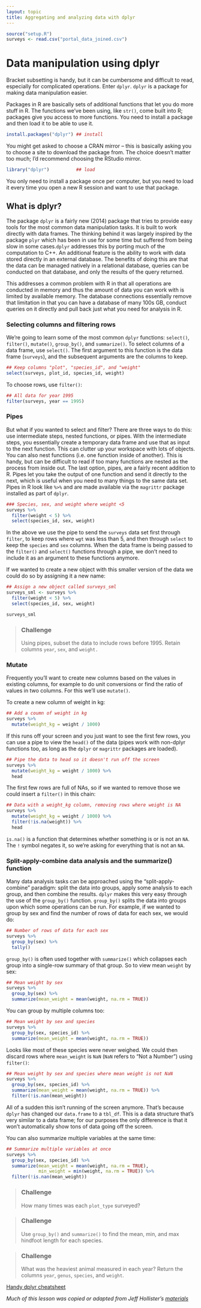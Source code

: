 ```yaml
---
layout: topic
title: Aggregating and analyzing data with dplyr
---
```


```r
source("setup.R")
surveys <- read.csv("portal_data_joined.csv")
```

# Data manipulation using dplyr

Bracket subsetting is handy, but it can be cumbersome and difficult to read,
especially for complicated operations. Enter `dplyr`. `dplyr` is a package for
making data manipulation easier.

Packages in R are basically sets of additional functions that let you do more
stuff in R. The functions we've been using, like `str()`, come built into R;
packages give you access to more functions. You need to install a package and
then load it to be able to use it.

```r
install.packages("dplyr") ## install
```

You might get asked to choose a CRAN mirror -- this is basically asking you to
choose a site to download the package from. The choice doesn't matter too much;
I'd recommend choosing the RStudio mirror.

```r
library("dplyr")          ## load
```

You only need to install a package once per computer, but you need to load it
every time you open a new R session and want to use that package.

## What is dplyr?

The package `dplyr` is a fairly new (2014) package that tries to provide easy
tools for the most common data manipulation tasks. It is built to work directly
with data frames. The thinking behind it was largely inspired by the package
`plyr` which has been in use for some time but suffered from being slow in some
cases.` dplyr` addresses this by porting much of the computation to C++. An
additional feature is the ability to work with data stored directly in an
external database. The benefits of doing this are that the data can be managed
natively in a relational database, queries can be conducted on that database,
and only the results of the query returned.

This addresses a common problem with R in that all operations are conducted in
memory and thus the amount of data you can work with is limited by available
memory. The database connections essentially remove that limitation in that you
can have a database of many 100s GB, conduct queries on it directly and pull
back just what you need for analysis in R.

### Selecting columns and filtering rows

We're going to learn some of the most common `dplyr` functions: `select()`,
`filter()`, `mutate()`, `group_by()`, and `summarize()`. To select columns of a
data frame, use `select()`. The first argument to this function is the data
frame (`surveys`), and the subsequent arguments are the columns to keep.

```r
## Keep columns "plot", "species_id", and "weight"
select(surveys, plot_id, species_id, weight)

```

To choose rows, use `filter()`:

```r
## All data for year 1995
filter(surveys, year == 1995)

```

### Pipes

But what if you wanted to select and filter? There are three ways to do this:
use intermediate steps, nested functions, or pipes. With the intermediate steps,
you essentially create a temporary data frame and use that as input to the next
function. This can clutter up your workspace with lots of objects. You can also
nest functions (i.e. one function inside of another).  This is handy, but can be
difficult to read if too many functions are nested as the process from inside
out. The last option, pipes, are a fairly recent addition to R. Pipes let you
take the output of one function and send it directly to the next, which is
useful when you need to many things to the same data set.  Pipes in R look like
`%>%` and are made available via the `magrittr` package installed as
part of `dplyr`.

```r
### Species, sex, and weight where weight <5
surveys %>%
  filter(weight < 5) %>%
  select(species_id, sex, weight)

```

In the above we use the pipe to send the `surveys` data set first through
`filter`, to keep rows where `wgt` was less than 5, and then through `select` to
keep the `species` and `sex` columns. When the data frame is being passed to the
`filter()` and `select()` functions through a pipe, we don't need to include it
as an argument to these functions anymore.

If we wanted to create a new object with this smaller version of the data we
could do so by assigning it a new name:

```r
## Assign a new object called surveys_sml
surveys_sml <- surveys %>%
  filter(weight < 5) %>%
  select(species_id, sex, weight)

surveys_sml

```

> ### Challenge {.challenge}
>
> Using pipes, subset the data to include rows before 1995. Retain columns
> `year`, `sex`, and `weight.`

### Mutate

Frequently you'll want to create new columns based on the values in existing
columns, for example to do unit conversions or find the ratio of values in two
columns. For this we'll use `mutate()`.

To create a new column of weight in kg:

```r
## Add a coumn of weight in kg
surveys %>%
  mutate(weight_kg = weight / 1000)

```

If this runs off your screen and you just want to see the first few rows, you
can use a pipe to view the `head()` of the data (pipes work with non-dplyr
functions too, as long as the `dplyr` or `magrittr` packages are loaded).

```r
## Pipe the data to head so it doesn't run off the screen
surveys %>%
  mutate(weight_kg = weight / 1000) %>%
  head

```

The first few rows are full of NAs, so if we wanted to remove those we could
insert a `filter()` in this chain:

```r
## Data with a weight_kg column, removing rows where weight is NA
surveys %>%
  mutate(weight_kg = weight / 1000) %>%
  filter(!is.na(weight)) %>%
  head

```

`is.na()` is a function that determines whether something is or is not an `NA`.
The `!` symbol negates it, so we're asking for everything that is not an `NA`.

### Split-apply-combine data analysis and the summarize() function

Many data analysis tasks can be approached using the "split-apply-combine"
paradigm: split the data into groups, apply some analysis to each group, and
then combine the results. `dplyr` makes this very easy through the use of the
`group_by()` function. `group_by()` splits the data into groups upon which some
operations can be run. For example, if we wanted to group by sex and find the
number of rows of data for each sex, we would do:

```r
## Number of rows of data for each sex
surveys %>%
  group_by(sex) %>%
  tally()

```

`group_by()` is often used together with `summarize()` which collapses each
group into a single-row summary of that group. So to view mean `weight` by sex:

```r
## Mean weight by sex
surveys %>%
  group_by(sex) %>%
  summarize(mean_weight = mean(weight, na.rm = TRUE))

```

You can group by multiple columns too:

```r
## Mean weight by sex and species
surveys %>%
  group_by(sex, species_id) %>%
  summarize(mean_weight = mean(weight, na.rm = TRUE))

```

Looks like most of these species were never weighed. We could then discard rows
where `mean_weight` is `NaN` (`NaN` refers to "Not a Number") using `filter()`:

```r
## Mean weight by sex and species where mean weight is not NaN
surveys %>%
  group_by(sex, species_id) %>%
  summarize(mean_weight = mean(weight, na.rm = TRUE)) %>%
  filter(!is.nan(mean_weight))

```

All of a sudden this isn't running of the screen anymore. That's because `dplyr`
has changed our `data.frame` to a `tbl_df`. This is a data structure that's very
similar to a data frame; for our purposes the only difference is that it won't
automatically show tons of data going off the screen.

You can also summarize multiple variables at the same time:

```r
## Summarize multiple variables at once
surveys %>%
  group_by(sex, species_id) %>%
  summarize(mean_weight = mean(weight, na.rm = TRUE),
            min_weight = min(weight, na.rm = TRUE)) %>%
  filter(!is.nan(mean_weight))

```

> ### Challenge {.challenge}
>
> How many times was each `plot_type` surveyed?


> ### Challenge {.challenge}
>
> Use `group_by()` and `summarize()` to find the mean, min, and max hindfoot
> length for each species.


> ### Challenge {.challenge}
>
> What was the heaviest animal measured in each year? Return the columns `year`,
> `genus`, `species`, and `weight`.


[Handy dplyr cheatsheet](http://www.rstudio.com/wp-content/uploads/2015/02/data-wrangling-cheatsheet.pdf)

*Much of this lesson was copied or adapted from Jeff Hollister's [materials](http://usepa.github.io/introR/2015/01/14/03-Clean/)*
